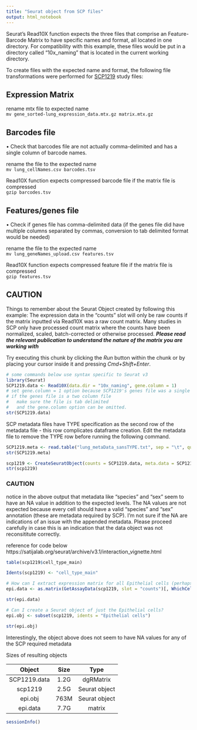 ```yaml
---
title: "Seurat object from SCP files"
output: html_notebook
---
```


Seurat's Read10X function expects the three files that comprise an Feature-Barcode Matrix to have specific names and format, all located in one directory.  For compatibility with this example, these files would be put in a directory called "10x_naming" that is located in the current working directory.

To create files with the expected name and format, the following file transformations were performed for [SCP1219](https://singlecell.broadinstitute.org/single_cell/study/SCP1219/columbia-university-nyp-covid-19-lung-atlas) study files:  

## Expression Matrix
rename mtx file to expected name  
`mv gene_sorted-lung_expression_data.mtx.gz matrix.mtx.gz`


<p>
## Barcodes file
• Check that barcodes file are not actually comma-delimited and has a single column of barcode names.  

rename the file to the expected name  
`mv lung_cellNames.csv barcodes.tsv`  
 
Read10X function expects compressed barcode file if the matrix file is compressed  
`gzip barcodes.tsv`  


<p>
## Features/genes file
<p>
• Check if genes file has comma-delimited data (if the genes file did have multiple columns separated by commas, conversion to tab delimited format would be needed)  

rename the file to the expected name  
`mv lung_geneNames_upload.csv features.tsv`  

Read10X function expects compressed feature file if the matrix file is compressed  
`gzip features.tsv`  

<p>
## CAUTION
Things to remember about the Seurat Object created by following this example: The expression data in the "counts" slot will only be raw counts if the matrix inputted via Read10X was a raw count matrix. Many studies in SCP only have processed count matrix where the counts have been normalized, scaled, batch-corrected or otherwise processed. ***Please read the relevant publication to understand the nature of the matrix you are working with***

Try executing this chunk by clicking the *Run* button within the chunk or by placing your cursor inside it and pressing *Cmd+Shift+Enter*. 

```r
# some commands below use syntax specific to Seurat v3
library(Seurat)
SCP1219.data <- Read10X(data.dir = "10x_naming", gene.column = 1)
# set gene.column = 1 option because SCP1219's genes file was a single column of gene names
# if the genes file is a two column file
#   make sure the file is tab delimited 
#   and the gene.column option can be omitted.
str(SCP1219.data)
```

SCP metadata files have TYPE specification as the second row of the metadata file - this row complicates dataframe creation. Edit the metadata file to remove the TYPE row before running the following command.


```r
SCP1219.meta <- read.table("lung_metaData_sansTYPE.txt", sep = "\t", quote = "", row.names = 1, header = TRUE)
str(SCP1219.meta)
```

```r
scp1219 <- CreateSeuratObject(counts = SCP1219.data, meta.data = SCP1219.meta)
str(scp1219)
```
### CAUTION
notice in the above output that metadata like "species" and "sex" seem to have an NA value in addition to the expected levels. The NA values are not expected because every cell should have a valid "species" and "sex" annotation (these are metadata required by SCP). I'm not sure if the NA are indications of an issue with the appended metadata. Please proceed carefully in case this is an indication that the data object was not reconsititute correctly.

reference for code below https://satijalab.org/seurat/archive/v3.1/interaction_vignette.html

```r
table(scp1219$cell_type_main)
```


```r
Idents(scp1219) <- "cell_type_main"

# How can I extract expression matrix for all Epithelial cells (perhaps, to load into another package)
epi.data <- as.matrix(GetAssayData(scp1219, slot = "counts")[, WhichCells(scp1219, ident = "Epithelial cells")])
```

```r
str(epi.data)
```
```r
# Can I create a Seurat object of just the Epithelial cells?
epi.obj <- subset(scp1219, idents = "Epithelial cells")
```
 

```r
str(epi.obj)
```
Interestingly, the object above does not seem to have NA values for any of the SCP required metadata

Sizes of resulting objects

| Object | Size | Type |
|:----:|:----:|:----:|
| SCP1219.data | 1.2G | dgRMatrix  
| scp1219 | 2.5G | Seurat object  
| epi.obj | 763M | Seurat object  
| epi.data | 7.7G | matrix  


```r
sessionInfo()
```
